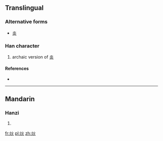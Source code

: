 ==Translingual==

===Alternative forms===
* [[炎]]

===Han character===
{{Han char|rn=86|rad=火|as=04|sn=8|four=|canj=火火 (FF), X火火 (XFF)|ids=⿰[[火]]火}}

# archaic version of [[炎]]

====References====
* {{Han ref|kx=0667.140|dkj=18911|dj=1076.220|hdz=32193.050|uh=708F|ud=28815}}

----

==Mandarin==

===Hanzi===
{{cmn-hanzi|pin=[[gěng]] ([[geng3]]), [[kài]] ([[kai4]]), [[quē]] ([[que1]]), [[xuè]] ([[xue4]])|wg=keng<sup>3</sup>, k'ai<sup>4</sup>, ch'üeh<sup>1</sup>, hsüeh<sup>4</sup>}}

# {{defn|lang=cmn|sort=火04}}

[[fr:炏]]
[[pl:炏]]
[[zh:炏]]